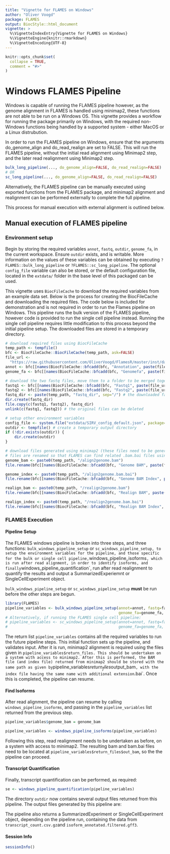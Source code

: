 ```yaml
---
title: "Vignette for FLAMES on Windows"
author: "Oliver Voogd"
package: FLAMES                
output: BiocStyle::html_document
vignette: >
  %\VignetteIndexEntry{Vignette for FLAMES on Windows}
  %\VignetteEngine{knitr::rmarkdown}
  %\VignetteEncoding{UTF-8}
---
```


```r
knitr::opts_chunk$set(
  collapse = TRUE,
  comment = "#>"
)
```

# Windows FLAMES Pipeline
Windows is capable of running the FLAMES pipeline however, as the genome alignment in FLAMES is handled using minimap2, these functions are not able to be run on a Windows OS. This vignette provides a workflow for running the package primarily on Windows, with the required non-Windows functions being handled by a supported system - either MacOS or a Linux distrubution.

In order to run the FLAMES pipeline on Windows, ensure that the arguments do_genome_align and do_read_realign are set to FALSE. This will run the FLAMES pipeline, without the initial read alignment using Minimap2 step, and the later read realignment using Minimap2 step.
```r
bulk_long_pipeline(..., do_genome_align=FALSE, do_read_realign=FALSE)
# OR
sc_long_pipeline(..., do_genome_align=FALSE, do_read_realign=FALSE)
```

Alternatively, the FLAMES pipeline can be manually executed using exported functions from the FLAMES package, and minimap2 alignment and realignment can be performed externally to complete the full pipeline.

This process for manual execution with external alignment is outlined below.

## Manual execution of FLAMES pipeline


### Environment setup
Begin by storing the required variables `annot`, `fastq`, `outdir`, `genome_fa`, in the current workspace. Ensure `outdir` exists, and is writable. More information on the values of these variables can be obtained by executing `?FLAMES::bulk_long_pipeline` or `?FLAMES::sc_long_pipeline`. The optional `config_file` variable can also be stored, or the default configuration file, located in the `extdata/` folder in the base level of this packaged can be used.

This vignette uses `BiocFileCache` to download the required variables from an example data set.
Below is the process for creating the BiocFileCache and downloading the required files. The code below is included for demonstration and is not required in order to run the Flames pipeline on Windows. This pipeline runs the bulk version of the FLAMES pipeline, however code is provided to run the single cell pipeline instead. Running the single cell pipeline
requires little modification to this process beyond the initial pipeline setup.
The downloaded files are stored in a temporary directory.
```r
# download required files using BiocFileCache
temp_path <- tempfile()
bfc <- BiocFileCache::BiocFileCache(temp_path, ask=FALSE)
file_url <- 
  "https://raw.githubusercontent.com/OliverVoogd/FlamesR/master/inst/data"
annot <- bfc[[names(BiocFileCache::bfcadd(bfc, "Annotation", paste(file_url, "SIRV_isoforms_multi-fasta-annotation_C_170612a.gtf", sep="/")))]] # [[ notation is used to get the local file path of the downloaded file
genome_fa <- bfc[[names(BiocFileCache::bfcadd(bfc, "Genomefa", paste(file_url, "SIRV_isoforms_multi-fasta_170612a.fasta", sep="/")))]]

# download the two fastq files, move them to a folder to be merged together
fastq1 <- bfc[[names(BiocFileCache::bfcadd(bfc, "Fastq1", paste(file_url, "fastq/sample1.fastq.gz", sep="/")))]]
fastq2 <- bfc[[names(BiocFileCache::bfcadd(bfc, "Fastq2", paste(file_url, "fastq/sample2.fastq.gz", sep="/")))]]
fastq_dir <- paste(temp_path, "fastq_dir", sep="/") # the downloaded fastq files need to be in a directory to be merged together
dir.create(fastq_dir)
file.copy(c(fastq1, fastq2), fastq_dir)
unlink(c(fastq1, fastq2)) # the original files can be deleted

# setup other environment variables
config_file <- system.file("extdata/SIRV_config_default.json", package="FLAMES") # the configuration file is included with the FLAMES package
outdir <- tempfile() # create a temporary output directory
if (!dir.exists(outdir)) {
    dir.create(outdir)
}
```

```r
# download files generated using minimap2 (these files need to be generated by the user on a system with access to Minimap2. More information is in the section [Genome Alignment](#genome-alignment-using-minimap2))
# files are renamed so that FLAMES can find related .bam.bai files using the same file name. BiocFileCache automatically gives the files a random prefix which affects this.
genome_bam <- paste0(temp_path, "/align2genome.bam")
file.rename(bfc[[names(BiocFileCache::bfcadd(bfc, "Genome BAM", paste(file_url, "align2genome.bam", sep="/")))]], genome_bam)

genome_index <- paste0(temp_path, "/align2genome.bam.bai")
file.rename(bfc[[names(BiocFileCache::bfcadd(bfc, "Genome BAM Index", paste(file_url, "align2genome.bam.bai", sep="/")))]], genome_index)

realign_bam <- paste0(temp_path, "/realign2genome.bam")
file.rename(bfc[[names(BiocFileCache::bfcadd(bfc, "Realign BAM", paste(file_url, "realign2transcript.bam", sep="/")))]], realign_bam)

realign_index <- paste0(temp_path, "/realign2genome.bam.bai")
file.rename(bfc[[names(BiocFileCache::bfcadd(bfc, "Realign BAM Index", paste(file_url, "realign2transcript.bam.bai", sep="/")))]], realign_index)
```



### FLAMES Execution


#### Pipeline Setup
The FLAMES windows pipeline is broken into three steps, and three functions: `bulk_windows_pipeline_setup` or `sc_windows_pipeline_setup, to setup
the environment variables for the pipeline, and those specific for the bulk or single cell pipeline, `windows_pipeline_isoforms`, which
is run after read alignment, in order to identify isoforms, and finally `windows_pipeline_quantification`, run after read realignment
to quantify the results and output a SummarizedExperiemnt or SingleCellExperiment object.

`bulk_windows_pipeline_setup` or `sc_windows_pipeline_setup` **must** be run before the other steps are begun.
```r
library(FLAMES)
pipeline_variables <- bulk_windows_pipeline_setup(annot=annot, fastq=fastq_dir, outdir=outdir, 
                                                  genome_fa=genome_fa, config_file=config_file)
# Alternatively, if running the FLAMES single cell pipeline:
# pipeline_variables <- sc_windows_pipeline_setup(annot=annot, fastq=fastq_dir, outdir=outdir,
#                                                 genome_fa=genome_fa, config_file=config_file)
```
The return list `pipeline_variables` contains all the required variables to run the future pipeline steps.
This initial function sets up the pipeline, and validates input. After it is run, minimap2 alignment is required using 
the files given in `pipeline_variables$return_files. This should be undertaken on a system with access to minimap2.
After this is performed, the BAM file (and index file) returned from minimap2 should be stored with the same path
as given by `pipeline_variables$return_files$output_bam`, with the index file having the same name with additional extension `.bai`.
Once this is completed, the pipeline can resume.

#### Find Isoforms
After read alignment, the pipeline can resume by calling `windows_pipeline_isoforms`, and passing in the `pipeline_variables` list
returned from the previous step.
```r
pipeline_variables$genome_bam = genome_bam
```
```r
pipeline_variables <- windows_pipeline_isoforms(pipeline_variables)
```
Following this step, read realignment needs to be undertaken as before, on a system with access to minimap2. The resulting bam and bam.bai files
need to be located at `pipeline_variables$return_files$out_bam`, so the the pipeline can proceed.


#### Transcript Quantification
Finally, transcript quantification can be performed, as required:
```r
se <- windows_pipeline_quantification(pipeline_variables)
```
The directory `outdir` now contains several output files returned from this pipeline. The output files generated by this pipeline are:

\itemize{
  \item{transcript_count.csv.gz}{ - a transcript count matrix (also contained in the SummarizedExperiment)}
  \item{isoform_annotated.filtered.gff3}{ - isoforms in gff3 format (also contained in the SummarizedExperiment)}
  \item{transcript_assembly.fa}{ - transcript sequence from the isoforms}
  \item{align2genome.bam}{ - sorted BAM file with reads aligned to genome}
  \item{realign2transcript.bam}{ - sorted realigned BAM file using the transcript_assembly.fa as reference}
  \item{tss_tes.bedgraph}{ - TSS TES enrichment for all reads (for QC)}
 }

The pipeline also returns a SummarizedExperiment  or SingleCellExperiment object, depending on the pipeline run, containing the data from `transcript_count.csv.gz`and `isoform_annotated.filtered.gff3`.

#### Session Info
```r
sessionInfo()
```